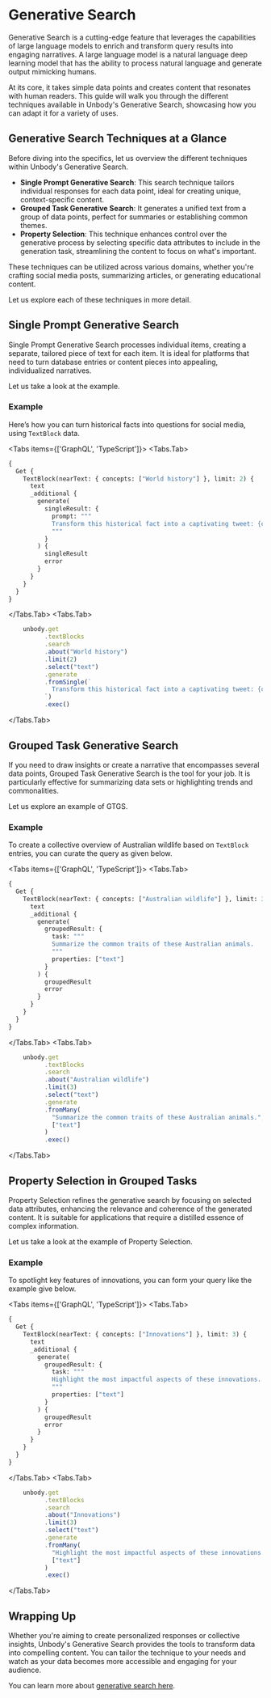 
# Generative Search

Generative Search is a cutting-edge feature that leverages the capabilities of large language models to enrich and transform query results into engaging narratives. A large language model is a natural language deep learning model that has the ability to process natural language and generate output mimicking humans.

At its core, it takes simple data points and creates content that resonates with human readers. This guide will walk you through the different techniques available in Unbody's Generative Search, showcasing how you can adapt it for a variety of uses.

## Generative Search Techniques at a Glance

Before diving into the specifics, let us overview the different techniques within Unbody's Generative Search.

- **Single Prompt Generative Search**: This search technique tailors individual responses for each data point, ideal for creating unique, context-specific content.
- **Grouped Task Generative Search**: It generates a unified text from a group of data points, perfect for summaries or establishing common themes.
- **Property Selection**: This technique enhances control over the generative process by selecting specific data attributes to include in the generation task, streamlining the content to focus on what's important.

These techniques can be utilized across various domains, whether you're crafting social media posts, summarizing articles, or generating educational content.

Let us explore each of these techniques in more detail.

## Single Prompt Generative Search

Single Prompt Generative Search processes individual items, creating a separate, tailored piece of text for each item. It is ideal for platforms that need to turn database entries or content pieces into appealing, individualized narratives.

Let us take a look at the example.

### Example

Here’s how you can turn historical facts into questions for social media, using `TextBlock` data.

<Tabs items={['GraphQL', 'TypeScript']}>
<Tabs.Tab>
```graphql copy
{
  Get {
    TextBlock(nearText: { concepts: ["World history"] }, limit: 2) {
      text
      _additional {
        generate(
          singleResult: {
            prompt: """
            Transform this historical fact into a captivating tweet: {content}.
            """
          }
        ) {
          singleResult
          error
        }
      }
    }
  }
}
```
</Tabs.Tab>
<Tabs.Tab>
```ts
    unbody.get
          .textBlocks
          .search
          .about("World history")
          .limit(2)
          .select("text")
          .generate
          .fromSingle(`
            Transform this historical fact into a captivating tweet: {content}.
          `)
          .exec()
```
</Tabs.Tab>
</Tabs>

## Grouped Task Generative Search

If you need to draw insights or create a narrative that encompasses several data points, Grouped Task Generative Search is the tool for your job. It is particularly effective for summarizing data sets or highlighting trends and commonalities.

Let us explore an example of GTGS.

### Example

To create a collective overview of Australian wildlife based on `TextBlock` entries, you can curate the query as given below.

<Tabs items={['GraphQL', 'TypeScript']}>
<Tabs.Tab>
```graphql copy
{
  Get {
    TextBlock(nearText: { concepts: ["Australian wildlife"] }, limit: 3) {
      text
      _additional {
        generate(
          groupedResult: {
            task: """
            Summarize the common traits of these Australian animals.
            """
            properties: ["text"]
          }
        ) {
          groupedResult
          error
        }
      }
    }
  }
}
```
</Tabs.Tab>
<Tabs.Tab>
```ts
    unbody.get
          .textBlocks
          .search
          .about("Australian wildlife")
          .limit(3)
          .select("text")
          .generate
          .fromMany(
            "Summarize the common traits of these Australian animals.",
            ["text"]
          )
          .exec()
```
</Tabs.Tab>
</Tabs>

## Property Selection in Grouped Tasks

Property Selection refines the generative search by focusing on selected data attributes, enhancing the relevance and coherence of the generated content. It is suitable for applications that require a distilled essence of complex information.

Let us take a look at the example of Property Selection.

### Example

To spotlight key features of innovations, you can form your query like the example give below.

<Tabs items={['GraphQL', 'TypeScript']}>
<Tabs.Tab>
```graphql copy
{
  Get {
    TextBlock(nearText: { concepts: ["Innovations"] }, limit: 3) {
      text
      _additional {
        generate(
          groupedResult: {
            task: """
            Highlight the most impactful aspects of these innovations.
            """
            properties: ["text"]
          }
        ) {
          groupedResult
          error
        }
      }
    }
  }
}
```
</Tabs.Tab>
<Tabs.Tab>
```ts
    unbody.get
          .textBlocks
          .search
          .about("Innovations")
          .limit(3)
          .select("text")
          .generate
          .fromMany(
            "Highlight the most impactful aspects of these innovations.",
            ["text"]
          )
          .exec()
```
</Tabs.Tab>
</Tabs>

## Wrapping Up

Whether you're aiming to create personalized responses or collective insights, Unbody's Generative Search provides the tools to transform data into compelling content. You can tailor the technique to your needs and watch as your data becomes more accessible and engaging for your audience.

You can learn more about [generative search here](/docs/api/search/generative-search-adv).
